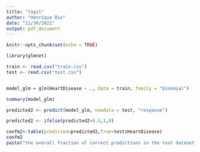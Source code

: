 ```yaml
---
title: "logit"
author: "Henrique Rio"
date: "11/30/2021"
output: pdf_document
---
```


```r
knitr::opts_chunk$set(echo = TRUE)

library(glmnet)
```




```r
train <- read.csv("train.csv")
test <- read.csv("test.csv")


model_glm = glm(HeartDisease ~ ., data = train, family = "binomial")

summary(model_glm)
```


```r
predicted2 <- predict(model_glm, newdata = test, "response")

predicted2 <- ifelse(predicted2>0.5,1,0)

confm2<-table(predicted=predicted2,True=test$HeartDisease)
confm2
paste("the overall fraction of correct predictions in the test dataset is :",(confm2[1,1]+confm2[2,2])/sum(confm2))
```

